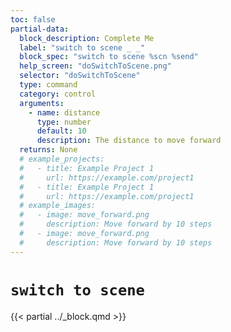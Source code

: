 ```yaml
---
toc: false
partial-data:
  block_description: Complete Me
  label: "switch to scene _ _"
  block_spec: "switch to scene %scn %send"
  help_screen: "doSwitchToScene.png"
  selector: "doSwitchToScene"
  type: command
  category: control
  arguments:
    - name: distance
      type: number
      default: 10
      description: The distance to move forward
  returns: None
  # example_projects:
  #   - title: Example Project 1
  #     url: https://example.com/project1
  #   - title: Example Project 1
  #     url: https://example.com/project1
  # example_images:
  #   - image: move_forward.png
  #     description: Move forward by 10 steps
  #   - image: move_forward.png
  #     description: Move forward by 10 steps
---
```


# `switch to scene` { .unnumbered }

{{< partial ../_block.qmd >}}
